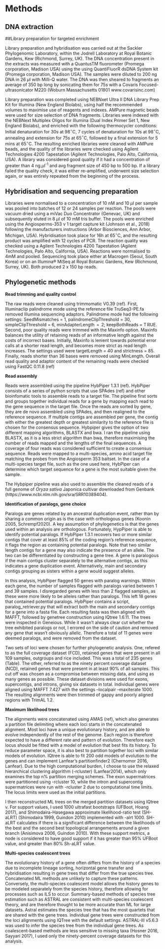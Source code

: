 # Methods

## DNA extraction



 

##Library preparation for targeted enrichment



Library preparation and hybridisation was carried out at the Sackler Phylogenomic Laboratory, within the Jodrell Laboratory at Royal Botanic Gardens, Kew (Richmond, Surrey, UK). The DNA concentration present in the extracts was measured with a QuantusTM fluorometer (Promega corporation, Madison USA) using the using QuantiFluorR dsDNA System kit (Promega corporation, Madison USA). The samples were diluted to 200 ng DNA in 26 $\mu$l with Milli-Q water. The DNA was then sheared to fragments an average of 350 bp long by sonicating them for 75s with a Covaris Focused-ultrasonicator M220 (Woburn Massachusetts 01801 www.covarisinc.com)



Library preparation was completed using NEBNxet Ultra II DNA Library Prep Kit for Illumina (New England Biolabs), using half the recommended volumes to maximise use of reagents and indexes. AMPure magnetic beads were used for size selection of DNA fragments. Libraries were indexed with the NEBNext Multiplex Oligos for Illumina (Dual Index Primer Set 1, New England Biolabs), and enriched with the following thermocycler conditions: Initial denaturation for 30s at 98$^\circ$C, 7 cycles of denaturation for 10s at 98$^\circ$C, annealing and extension for 75s at 65$^\circ$C, followed by a final extension for 5 mins at 65$^\circ$C. The resulting enriched libraries were cleaned with AMPure beads, and the quality of the libraries were checked using Agilent Technologies 4200 Tapestation (Agilent Technologies, Palo Alto, California, USA). A library was considered good quality if it had a concentration of greater than 4 ng.$\mu$l^-1^ and avg fragment size of 450 bp to 500 bp. If a library failed the quality check, it was either re-amplified, underwent size selection again, or was entirely repeated from the beginning of the process. 

 

## Hybridisation and sequencing preparation



Libraries were normalised to a concentration of 10 nM and 10 $\mu$l per sample was pooled into batches of 12 or 24 samples per reaction. The pools were vacuum dried using a miVac Duo Concentrator (Genevac, UK) and subsequently eluted in 8 $\mu$l of 10 mM tris buffer. The pools were enriched using the Angiosperms-353 v 1 target capture kit (Johnson et al., 2018) following the manufacturers instructions (Arbor Biosciences, Ann Arbor, Michigan, USA). Hybridisation took place for 16h at 65$^\circ$C, and the resulting product was amplified with 12 cycles of PCR. The reaction quality was checked using a Agilent Technologies 4200 Tapestation (Agilent Technologies, Palo Alto, California, USA). Reactions were normalised to 4mM and pooled. Sequencing took place either at Macrogen (Seoul, South Korea) or on an Illumina® MiSeq at Royal Botanic Gardens, Kew (Richmond, Surrey, UK). Both produced 2 x 150 bp reads.

 

## Phylogenetic methods



**Read trimming and quality control**

The raw reads were cleaned using trimmomatic V0.39 (ref). First, Illuminaclip palindrome mode using the reference file TruSeq3-PE.fa removed Illumina sequencing adaptors. Palindrome mode had the following settings: SeedMismatches = 1, palindromeClipThreshold = 30, simpleClipThreshold = 6, minAdapterLength  =  2; keepBothReads = T RUE.  Second, poor quality reads were trimmed with the Maxinfo option. Maxinfo balances the utility of retaining reads of an informative length against the costs of incorrect bases. Initially, Maxinfo is lenient towards potential error calls at a shorter read length, and becomes more strict as read length increases. The settings used were targetLength = 40 and strictness = 85. Finally, reads shorter than 36 bases were removed using MinLength. Overall read quality and adaptor content of the remaining reads were checked using FastQC 0.11.8 (ref)



**Read assembly**

Reads were assembled using the pipeline HybPiper 1.3.1 (ref).  HybPiper consists of a series of python scripts that use SPAdes (ref) and other bioinfomatic tools to assemble reads to a target file. The pipeline first sorts and groups together individual reads for a gene by mapping each read to the gene sequence in the target file.  Once the reads are sorted by gene, they are de novo assembled using SPAdes, and then realigned to the reference sequence. If multiple contigs are assembled per gene, the contig with either the greatest depth or greatest similarity to the reference file is chosen for the consensus sequence. Hybpiper gives the option of two different mapping algorithms, BLASTX and bwa. I ran the pipeline using BLASTX, as it is a less strict algorithm than bwa, therefore maximising the number of reads mapped and the lengths of the final sequences. A coverage of four reads was considered sufficient to create a consensus sequence. Reads were mapped to a multi-species, amino acid target file matching the probes from the Angiosperm 353 baitset. In the case of a multi-species target file, such as the one used here, HybPiper can determine which target sequence for a gene is the most suitable given the sample.

The Hybpiper pipeline was also used to assemble the cleaned reads of a full genome of _Oryza sativa_ Japonica cultivar downloaded from Genbank (https://www.ncbi.nlm.nih.gov/sra/SRR10389404).



**Identification of paralogs, gene choice**

Paralogs are genes related by an ancestral duplication event, rather than by sharing a common origin as is the case with orthologous genes (Koonin 2005, Schrempf2020). A key assumption of phylogenetics is that the genes used within an analysis are orthologous. Fortunately, HypPiper is able to identify potential paralogs. If HybPiper 1.3.1 recovers two or more similar contigs that cover at least 85% of the coding region's reference sequence, it flags the region as containing potential paralogs. Note that two similar length contigs for a gene may also indicate the presence of an allele. The two can be differentiated by constructing a gene tree. A gene is paralogous if the main contigs cluster separately to the alternative contigs, as this indicates a gene duplication event. Alternatively, main and secondary contigs grouping as sisters within a gene would suggest alleles.

In this analysis, HybPiper flagged 50 genes with paralog warnings. Within each gene, the number of samples flagged with paralogs varied between 1 and 39 samples. I disregarded genes with less than 2 flagged samples, as these were more likely to be alleles rather than paralogs. This left 18 genes that contained potential paralogs. HybPiper contains a script, paralog_retriever.py that will extract both the main and secondary contigs for a gene into a fasta file. Each resulting fasta was then aligned with MAFFT, followed by genetree construction using IQtree 1.6.11.  The trees were inspected in Geneious. While it wasn't always clear cut whether the tree exhibited paralogs or not, I errored on the side of caution and removed any gene that wasn't obviously allelic. Therefore a total of 11 genes were deemed paralogs, and were removed from the dataset.

Two sets of loci were chosen for further phylogenetic analysis. One, refered to as the full coverage dataset (FCD), retained genes that were present in all 109 samples, outgroups and rice included. This was a total of 235 genes (Table). The other, referred to as the ninety percent coverage dataset (NCD), retained genes that were present in at least 90% of all samples. This cut off was chosen as a compromise between missing data, and using as many genes as possible. These dataset divisions were used for exons, supercontigs, and introns, giving six datasets in total. Individual genes were aligned using MAFFT 7.427 with the settings --localpair --maxiterate 1000. The resulting alignments were then trimmed of gappy and poorly aligned regions with TrimAL 1.2. 



**Maximum likelihood trees** 

The alignments were concatenated using AMAS (ref), which also generates a partition file delimiting where each loci starts in the concatenated alignment. Most loci have a unique evolutionary history, and are able to evolve independently of the rest of the genome. Each region is therefore expected to have a different rate and pattern of evolution. Therefore each locus should be fitted with a model of evolution that best fits its history. To reduce parameter space, it is also best to partition together loci with similar models of evolution. IQtree is able to fit 200 odd models of evolution to the genes and can implement Lanfear's partitionfinder2 (Chernomor 2016, Lanfear). Due to the high computational burden, I choose to use the relaxed hierarchical clustering algorithm (-rcluster) (Lanfear2014), which only examines the top n% partition merging schemes. The exon supermatrices were partitioned using -rcluster 10, while the intron and supercontig supermatrices were run with -rcluster 2 due to computational time limits. The locus limits were used as the initial partitions.

I then reconstructed ML trees on the merged partition datasets using IQtree v. For support values, I used 1000 ultrafast bootstraps (UFBoot, Hoang 2017), and Shimodaira-Hasegawa approximate likelihood-ratio test (SH-aLRT) (Shimodaira 1999, Guindon 2010) implemented with -alrt 1000. SH-aLRT calculates if there is a significant difference between the likelihoods of the best and the second best topological arrangements around a given branch (Anisimova 2006, Guindon 2010). With these support metrics, a node is considered to have good support if it has greater than 95% UFBoot value, and greater than 80% Sh-aLRT value.



**Multi-species coalescent trees**



The evolutionary history of a gene often differs from the history of a species due to incomplete lineage sorting, horizontal gene transfer and hybridisation resulting in gene trees that differ from the true species tree. Concatenated ML methods are unlikely to capture these patterns. Conversely, the multi-species coalescent model allows the history genes to be modeled separately from the species history, therefore allowing for processes such as ILS to occur. Summary-based methods of species tree estimation such as ASTRAL are consistent with multi-species coalescent theory, and are therefore thought to be more accurate than ML for large datasets. Astral estimates the species tree that has the most quartets that are shared with the gene trees. Individual gene trees were constructed from the loci alignments using IQTree with the default settings. ASTRAL-III v5.6.3 was used to infer the species tree from the individual gene trees. As coalescent-based methods are less sensitive to missing taxa (Hosner 2016, Sayyari 2017), I used only the ninety-percent coverage datasets for this analysis.





